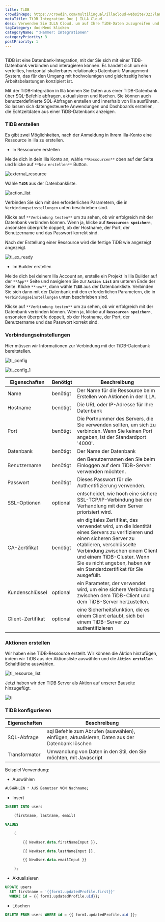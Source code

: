 ```yaml
---
title: TiDB
crowdinRepo: https://crowdin.com/multilingual/illacloud-website/323?languages=de&filter=basic&value=0
metaTitle: TiDB Integration Doc | ILLA Cloud
desc: Verwenden Sie ILLA Cloud, um auf Ihre TiDB-Daten zuzugreifen und mit ihnen zu arbeiten. Apps erstellen, die Daten abfragen, bearbeiten und anzeigen können. Folgen Sie dieser Anleitung um loszulegen.
tagCategory: doc-Menü klicken
categoryName: ":Hammer: Integrationen"
categoryPriority: 3
postPriority: 1
---
```


## <h2 hidden>Was ist TiDB?</h2>

TiDB ist eine Datenbank-Integration, mit der Sie sich mit einer TiDB-Datenbank verbinden und interagieren können. Es handelt sich um ein verteiltes, horizontal skalierbares relationales Datenbank-Management-System, das für den Umgang mit hochvolumigen und gleichzeitig hohen Arbeitsbelastungen konzipiert ist.

Mit der TiDB-Integration in Illa können Sie Daten aus einer TiDB-Datenbank über SQL-Befehle abfragen, aktualisieren und löschen. Sie können auch benutzerdefinierte SQL-Abfragen erstellen und innerhalb von Illa ausführen. So lassen sich datengesteuerte Anwendungen und Dashboards erstellen, die Echtzeitdaten aus einer TiDB-Datenbank anzeigen.

### TiDB erstellen

Es gibt zwei Möglichkeiten, nach der Anmeldung in Ihrem Illa-Konto eine Ressource in Illa zu erstellen.

-   In Ressourcen erstellen

Melde dich in dein Illa Konto an, wähle `**Ressourcen**` oben auf der Seite und klicke auf `**Neu erstellen**` Button.

![external_resource](https://cdn.illacloud.com/official-website/img/docs/external_resource.png)

Wähle **`TiDB`** aus der Datenbankliste.

![action_list](https://cdn.illacloud.com/official-website/img/docs/action_list.png)

Verbinden Sie sich mit den erforderlichen Parametern, die in `Verbindungseinstellungen` unten beschrieben sind.

Klicke auf `**Verbindung testen**` um zu sehen, ob wir erfolgreich mit der Datenbank verbinden können. Wenn ja, klicke auf **`Ressourcen speichern`**, ansonsten überprüfe doppelt, ob der Hostname, der Port, der Benutzername und das Passwort korrekt sind.

Nach der Erstellung einer Ressource wird die fertige TiDB wie angezeigt angezeigt.

![ti_ex_ready](https://cdn.illacloud.com/official-website/img/docs/ti_ex_ready.png)

-   Im Builder erstellen

Melde dich bei deinem Illa Account an, erstelle ein Projekt in Illa Builder auf der `**App**` Seite und navigieren Sie zur **`Action List`** am unteren Ende der Seite. Klicke `**new**`, dann wähle **`TiDB`** aus der Datenbankliste. Verbinden Sie sich dann mit der Datenbank mit den erforderlichen Parametern, die in `Verbindungseinstellungen` unten beschrieben sind.

Klicke auf `**Verbindung testen**` um zu sehen, ob wir erfolgreich mit der Datenbank verbinden können. Wenn ja, klicke auf **`Ressourcen speichern`**, ansonsten überprüfe doppelt, ob der Hostname, der Port, der Benutzername und das Passwort korrekt sind.

### Verbindungseinstellungen

Hier müssen wir Informationen zur Verbindung mit der TiDB-Datenbank bereitstellen.

![ti_config](https://cdn.illacloud.com/official-website/img/docs/ti_config.png)

![ti_config_1](https://cdn.illacloud.com/official-website/img/docs/ti_config_1.png)

| Eigenschaften           | Benötigt | Beschreibung                                                                                                                                                                                                                                                                                  |
| ----------------------- | -------- | --------------------------------------------------------------------------------------------------------------------------------------------------------------------------------------------------------------------------------------------------------------------------------------------- |
| Name                    | benötigt | Der Name für die Ressource beim Erstellen von Aktionen in der ILLA.                                                                                                                                                                                                                           |
| Hostname                | benötigt | Die URL oder IP-Adresse für Ihre Datenbank                                                                                                                                                                                                                                                    |
| Port                    | benötigt | Die Portnummer des Servers, die Sie verwenden sollten, um sich zu verbinden. Wenn Sie keinen Port angeben, ist der Standardport '4000'.                                                                                                                                                       |
| Datenbank               | benötigt | Der Name der Datenbank                                                                                                                                                                                                                                                                        |
| Benutzername            | benötigt | den Benutzernamen den Sie beim Einloggen auf dem TiDB-Server verwenden möchten.                                                                                                                                                                                                               |
| Passwort                | benötigt | Dieses Passwort für die Authentifizierung verwenden.                                                                                                                                                                                                                                          |
| SSL-Optionen            | optional | entscheidet, wie hoch eine sichere SSL-TCP/IP-Verbindung bei der Verhandlung mit dem Server priorisiert wird.                                                                                                                                                                                 |
| CA-Zertifikat           | benötigt | ein digitales Zertifikat, das verwendet wird, um die Identität eines Servers zu verifizieren und einen sicheren Server zu etablieren, verschlüsselte Verbindung zwischen einem Client und einem TiDB-Cluster. Wenn Sie es nicht angeben, haben wir ein Standardzertifikat für Sie ausgefüllt. |
| Kundenschlüssel         | optional | ein Parameter, der verwendet wird, um eine sichere Verbindung zwischen dem TiDB-Client und dem TiDB-Server herzustellen.                                                                                                                                                                      |
| Client-Zertifikat       | optional | eine Sicherheitsfunktion, die es einem Client erlaubt, sich bei einem TiDB-Server zu authentifizieren                                                                                                                                                                                         |

### Aktionen erstellen

Wir haben eine TiDB-Ressource erstellt. Wir können die Aktion hinzufügen, indem wir TiDB aus der Aktionsliste auswählen und die **`Aktion erstellen`** Schaltfläche auswählen.

![ti_resource_list](https://cdn.illacloud.com/official-website/img/docs/ti_resource_list.png)

Jetzt haben wir den TiDB Server als Aktion auf unserer Bauseite hinzugefügt.

![ti](https://cdn.illacloud.com/official-website/img/docs/ti.png)

### TiDB konfigurieren

| Eigenschaften  | Beschreibung                                                                                  |
| -------------- | --------------------------------------------------------------------------------------------- |
| SQL-Abfrage    | sql Befehle zum Abrufen (auswählen), einfügen, aktualisieren, Daten aus der Datenbank löschen |
| Transformator  | Umwandlung von Daten in den Stil, den Sie möchten, mit Javascript                             |

Beispiel Verwendung:

-   Auswählen

```sql
AUSWÄHLEN * AUS Benutzer VON Nachname;
```

-   Insert

```sql
INSERT INTO users

	(firstname, lastname, email)

VALUES

	(

		{{ NewUser.data.firstNameInput }},

		{{ NewUser.data.lastNameInput }},

		{{ NewUser.data.emailInput }}

	);
```

-   Aktualisieren

```sql
UPDATE users
  SET firstname = '{{form1.updatedProfile.first}}'
  WHERE id = {{ form1.updatedProfile.uid}};
```

-   Löschen

```sql
DELETE FROM users WHERE id = {{ form1.updatedProfile.uid }};
```
